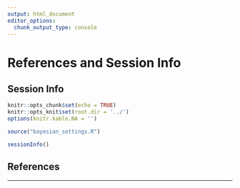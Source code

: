 ```yaml
---
output: html_document
editor_options:
  chunk_output_type: console
---
```

# References and Session Info

## Session Info

```r
knitr::opts_chunk$set(echo = TRUE)
knitr::opts_knit$set(root.dir = '../')
options(knitr.kable.NA = '')

source("bayesian_settings.R")
```

```r
sessionInfo()
```

## References

<div id="refs"></div>


---

